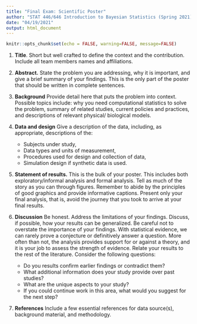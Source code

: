 ---
title: "Final Exam: Scientific Poster"
author: "STAT 446/646 Introduction to Bayesian Statistics (Spring 2021)"
date: "04/19/2021"
output: html_document
---

```{r setup, include=FALSE}
knitr::opts_chunk$set(echo = FALSE, warning=FALSE, message=FALSE)
```

1. **Title**. Short but well crafted to define the context and the contribution. Include all team members names and  affiliations.

2. **Abstract.** State the problem you are addressing, why it is important, and give a brief summary of your findings. This is the only part of the poster that should be written in complete sentences.

3. **Background** Provide detail here that puts the problem into context. Possible topics include: why you need computational statistics to solve the problem, summary of related studies, current policies and practices, and descriptions of relevant physical/ biological models.

4. **Data and design** Give a description of the data, including, as appropriate, descriptions of the:  
	- Subjects under study,
	- Data types and units of measurement,
	- Procedures used for design and collection of data,
	- Simulation design if synthetic data is used.
	
5.  **Statement of results.** This is the bulk of your poster. This includes both exploratory/informal analysis and formal analysis. Tell as much of the story as you can through figures. Remember to abide by the principles of good graphics and provide informative captions. Present only your final analysis, that is, avoid the journey that you took to arrive at your final results.

6.  **Discussion** Be honest. Address the limitations of your findings. Discuss, if possible, how your results can be generalized. Be careful not to overstate the importance of your findings. With statistical evidence, we can rarely prove a conjecture or definitively answer a question. More often than not, the analysis provides support for or against a theory, and it is your job to assess the strength of evidence. Relate your results to the rest of the literature. Consider the following questions:
	- Do you results confirm earlier findings or contradict them?
	- What additional information does your study provide over past studies?
	- What are the unique aspects to your study?
	- If you could continue work in this area, what would you suggest for the next step?  


7.  **References** Include a few essential references for data source(s), background material, and methodology.
